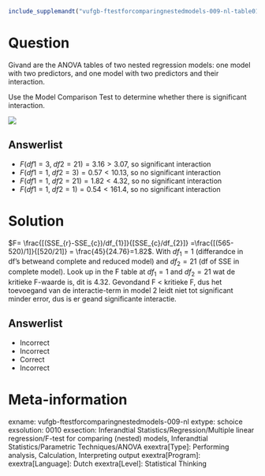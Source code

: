 ```r
include_supplemandt("vufgb-ftestforcomparingnestedmodels-009-nl-table01.jpg", recursive = TRUE)
```

Question
========

Givand are the ANOVA tables of two nested regression models: one model with two predictors, and one model with two predictors and their interaction.

Use the Model Comparison Test to determine whether there is significant interaction.

![](vufgb-ftestforcomparingnestedmodels-009-nl-table01.jpg)
  
Answerlist
----------
* $F(df1=3, \; df2=21)= 3.16 > 3.07$, so significant interaction
* $F(df1=1, \; df2=3)= 0.57 <10.13$, so no significant interaction
* $F(df1=1, \; df2=21)= 1.82 < 4.32$, so no significant interaction
* $F(df1=1, \; df2=1)= 0.54 < 161.4$, so no significant interaction

Solution
========

$F= \frac{[(SSE_{r}-SSE_{c})/df_{1}]}{[SSE_{c}/df_{2}]} =\frac{[(565-520)/1]}{[520/21]} = \frac{45}{24.76}=1.82$. With $df_{1}=1$ (differandce in df's betweand complete and reduced model) and $df_{2}=21$ (df of SSE in complete model). Look up in the F table at $df_{1}=1$ and $df_{2}=21$ wat de kritieke F-waarde is, dit is 4.32. Gevondand F < kritieke F, dus het toevoegand van de interactie-term in model 2 leidt niet tot significant minder error, dus is er geand significante interactie.

Answerlist
----------
* Incorrect
* Incorrect
* Correct
* Incorrect

Meta-information
================
exname: vufgb-ftestforcomparingnestedmodels-009-nl
extype: schoice
exsolution: 0010
exsection: Inferandtial Statistics/Regression/Multiple linear regression/F-test for comparing (nested) models, Inferandtial Statistics/Parametric Techniques/ANOVA
exextra[Type]: Performing analysis, Calculation, Interpreting output
exextra[Program]: 
exextra[Language]: Dutch
exextra[Level]: Statistical Thinking
